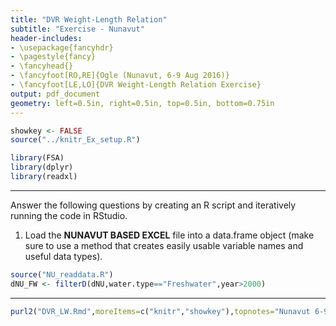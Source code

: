 ```yaml
---
title: "DVR Weight-Length Relation"
subtitle: "Exercise - Nunavut"
header-includes:
- \usepackage{fancyhdr}
- \pagestyle{fancy}
- \fancyhead{}
- \fancyfoot[RO,RE]{Ogle (Nunavut, 6-9 Aug 2016)}
- \fancyfoot[LE,LO]{DVR Weight-Length Relation Exercise}
output: pdf_document
geometry: left=0.5in, right=0.5in, top=0.5in, bottom=0.75in
---
```


```r
showkey <- FALSE
source("../knitr_Ex_setup.R")
```
```r
library(FSA)
library(dplyr)
library(readxl)
```

----

Answer the following questions by creating an R script and iteratively running the code in RStudio.

1. Load the **NUNAVUT BASED EXCEL** file into a data.frame object (make sure to use a method that creates easily usable variable names and useful data types).
```r
source("NU_readdata.R")
dNU_FW <- filterD(dNU,water.type=="Freshwater",year>2000)
```

----

```r
purl2("DVR_LW.Rmd",moreItems=c("knitr","showkey"),topnotes="Nunavut 6-9-Aug-16")
```
